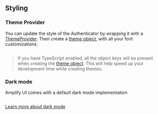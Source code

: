 ## Styling

### Theme Provider

You can update the style of the Authenticator by wrapping it with a [ThemeProvider](/react-native/theming). Then create a [theme object](/react-native/theming#theme-structure), with all your font customizations.

```jsx file=../../../../../../../examples/react-native/src/features/Authenticator/Theming/Example.tsx

```

> If you have TypeScript enabled, all the object keys will be present when creating the [theme object](/react-native/theming#theme-structure). This will help speed up your development time while creating themes.

### Dark mode

Amplify UI comes with a default dark mode implementation

```jsx file=../../../../../../../examples/react-native/src/features/Authenticator/Theming/DarkMode.tsx

```

[Learn more about dark mode](/react-native/theming/dark-mode)
